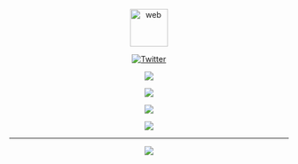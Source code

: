 <div align="center">

<a href="https://megumii.blessingway.xyz"><img src="https://raw.githubusercontent.com/Megumiiiiii/Megumiiiiii/main/followpoint-60%20-%20Copy%20-%20Copy%20-%20Copy%20-%20Copy.png" alt="web" width="68" height="68" /></a>

[![Twitter](https://img.shields.io/twitter/follow/megumii?style=social)](https://twitter.com/megumii_tez)

[![](https://img.shields.io/static/v1?label=Telegram&message=%E2%9D%A4&logo=Telegram&color=%23e609e6)](https://KatouMegumii.t.me)

[![](https://img.shields.io/static/v1?label=Discord&message=%E2%9D%A4&logo=Discord&color=%23e609e6)](https://discordapp.com/users/873803230042263563)

[![](https://img.shields.io/static/v1?label=Sponsor&message=%E2%9D%A4&logo=GitHub&color=%23e609e6)](https://github.com/sponsors/Megumiiiiii)

[![](https://komarev.com/ghpvc/?username=Megumiiiiii&color=e609e6&style=plastic&label=Visitors)]()

</div>

---

<div align="center">

[![](https://y3t62cw6bramvzzs6rm2au4ooy7e3wrb3huevr4w4t7dvojzkn5a.arweave.net/xuftCt4MQMrnMvRZoFOOdj5N2iHZ6ErHluT-Ork5U3o)]()


</div>






